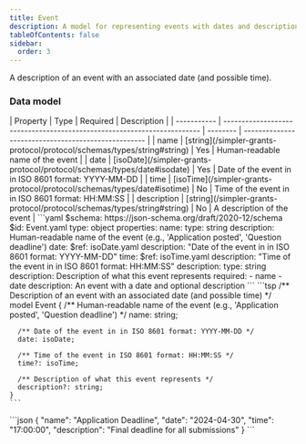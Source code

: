 ```yaml
---
title: Event
description: A model for representing events with dates and descriptions
tableOfContents: false
sidebar:
  order: 3
---
```



A description of an event with an associated date (and possible time).

### Data model

<Tabs>
  <TabItem label="Table">
  | Property    | Type                                                                    | Required | Description                                         |
  | ----------- | ----------------------------------------------------------------------- | -------- | --------------------------------------------------- |
  | name        | [string](/simpler-grants-protocol/protocol/schemas/types/string#string) | Yes      | Human-readable name of the event                    |
  | date        | [isoDate](/simpler-grants-protocol/protocol/schemas/types/date#isodate) | Yes      | Date of the event in in ISO 8601 format: YYYY-MM-DD |
  | time        | [isoTime](/simpler-grants-protocol/protocol/schemas/types/date#isotime) | No       | Time of the event in in ISO 8601 format: HH:MM:SS   |
  | description | [string](/simpler-grants-protocol/protocol/schemas/types/string#string) | No       | A description of the event                          |
  </TabItem>

  <TabItem label="JSON Schema">
  ```yaml
  $schema: https://json-schema.org/draft/2020-12/schema
  $id: Event.yaml
  type: object
  properties:
    name:
      type: string
      description: Human-readable name of the event (e.g., 'Application posted', 'Question deadline')
    date:
      $ref: isoDate.yaml
      description: "Date of the event in in ISO 8601 format: YYYY-MM-DD"
    time:
      $ref: isoTime.yaml
      description: "Time of the event in in ISO 8601 format: HH:MM:SS"
    description:
      type: string
      description: Description of what this event represents
  required:
    - name
    - date
  description: An event with a date and optional description
  ```
  </TabItem>

  <TabItem label="TypeSpec">
    ```tsp
    /** Description of an event with an associated date (and possible time) */
    model Event {
      /** Human-readable name of the event (e.g., 'Application posted', 'Question deadline') */
      name: string;

      /** Date of the event in in ISO 8601 format: YYYY-MM-DD */
      date: isoDate;

      /** Time of the event in ISO 8601 format: HH:MM:SS */
      time?: isoTime;

      /** Description of what this event represents */
      description?: string;
    }
    ```
  </TabItem>

  <TabItem label="Example">
  ```json
  {
    "name": "Application Deadline",
    "date": "2024-04-30",
    "time": "17:00:00",
    "description": "Final deadline for all submissions"
  }
  ```
  </TabItem>
</Tabs> 
